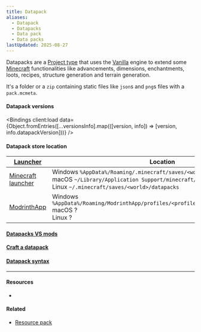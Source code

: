 ```yaml
---
title: Datapack
aliases:
  - Datapack
  - Datapacks
  - Data pack
  - Data packs
lastUpdated: 2025-08-27
---
```




Datapacks are a [Project type](/projecttype) that uses the [Vanilla](/vanilla) engine to extend some [Minecraft](/minecraft) functionalities like advancements, dimensions, enchantments, loots, recipes, structure generation and terrain generation.

It's a folder or a `zip` containing static files like `json`s and `png`s files with a `pack.mcmeta`.

#### Datapack versions

<Bindings client:load data={Object.fromEntries([...versionsInfo].map(([version, info]) => [version, info.datapackVersion]))} />

#### Datapack store location

| [Launcher](/launcher)                    | Location                                                                                                                                                                                          |
| ---------------------------------------- | ------------------------------------------------------------------------------------------------------------------------------------------------------------------------------------------------- |
| [Minecraft launcher](/minecraftlauncher) | Windows `%AppData%/Roaming/.minecraft/saves/<world>/datapacks` <br /> macOS `~/Library/Application Support/minecraft/saves/<world>/datapacks` <br /> Linux `~/.minecraft/saves/<world>/datapacks` |
| [ModrinthApp](/modrinthapp)              | Windows `%AppData%/Roaming/ModrinthApp/profiles/<profile>/saves/<world>/datapacks` <br /> macOS ? <br /> Linux ?                                                                                                                        |

#### [Datapacks VS mods](/datapackvsmod)
#### [Craft a datapack](/craftdatapack)
#### [Datapack syntax](/datapacksyntax)

---

#### Resources

- <Wiki src="https://minecraft.wiki/w/Data_pack" />

<Yb src="https://youtube.com/embed/EBsEDkFpPlI" />

#### Related

- [Resource pack](/resourcepack)
